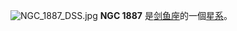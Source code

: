 {{NGCInfoBox|NGCID=NGC 1887|發現者=約翰·弗里德里希·威廉·赫歇爾|發現日期=1834年11月23日|其他編號=ESO 85-SC59|曆元=J2000.0|赤經=5時16分6秒
|赤緯=-66°19'7"|星座=剑鱼座|星體=星系|星等=12.7|表面亮度=|藍等=12.9}}
[[File:NGC_1887_DSS.jpg|thumb]]
'''NGC 1887''' 是[[剑鱼座|剑鱼座]]的一個[[星系|星系]]。

{{NGCReference|1887}}
{{Catalogs|NGC=1887}}